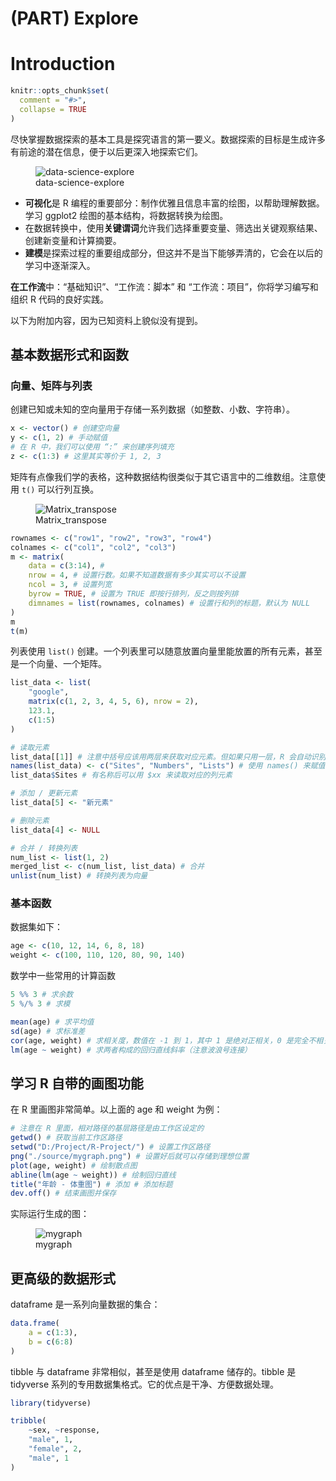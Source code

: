 # (PART) Explore {-}

# Introduction {#explore-intro}

```R
knitr::opts_chunk$set(
  comment = "#>",
  collapse = TRUE
)
```

尽快掌握数据探索的基本工具是探究语言的第一要义。数据探索的目标是生成许多有前途的潜在信息，便于以后更深入地探索它们。

![data-science-explore](https://d33wubrfki0l68.cloudfront.net/795c039ba2520455d833b4034befc8cf360a70ba/558a5/diagrams/data-science-explore.png)

- **可视化**是 R 编程的重要部分：制作优雅且信息丰富的绘图，以帮助理解数据。学习 ggplot2 绘图的基本结构，将数据转换为绘图。
- 在数据转换中，使用**关键谓词**允许我们选择重要变量、筛选出关键观察结果、创建新变量和计算摘要。
- **建模**是探索过程的重要组成部分，但这并不是当下能够弄清的，它会在以后的学习中逐渐深入。

**在工作流**中：“基础知识”、“工作流：脚本” 和 “工作流：项目”，你将学习编写和组织 R 代码的良好实践。

以下为附加内容，因为已知资料上貌似没有提到。

## 基本数据形式和函数

### 向量、矩阵与列表

创建已知或未知的空向量用于存储一系列数据（如整数、小数、字符串）。

```R
x <- vector() # 创建空向量
y <- c(1, 2) # 手动赋值
# 在 R 中，我们可以使用 “:” 来创建序列填充
z <- c(1:3) # 这里其实等价于 1, 2, 3
```

矩阵有点像我们学的表格，这种数据结构很类似于其它语言中的二维数组。注意使用 `t()` 可以行列互换。

![Matrix_transpose](https://www.runoob.com/wp-content/uploads/2020/07/Matrix_transpose.gif)

```R
rownames <- c("row1", "row2", "row3", "row4")
colnames <- c("col1", "col2", "col3")
m <- matrix(
    data = c(3:14), #
    nrow = 4, # 设置行数。如果不知道数据有多少其实可以不设置
    ncol = 3, # 设置列宽
    byrow = TRUE, # 设置为 TRUE 即按行排列，反之则按列排
    dimnames = list(rownames, colnames) # 设置行和列的标题，默认为 NULL
)
m
t(m)
```

列表使用 `list()` 创建。一个列表里可以随意放置向量里能放置的所有元素，甚至是一个向量、一个矩阵。

```R
list_data <- list(
    "google",
    matrix(c(1, 2, 3, 4, 5, 6), nrow = 2),
    123.1,
    c(1:5)
)

# 读取元素
list_data[[1]] # 注意中括号应该用两层来获取对应元素。但如果只用一层，R 会自动识别并修正
names(list_data) <- c("Sites", "Numbers", "Lists") # 使用 names() 来赋值名称
list_data$Sites # 有名称后可以用 $xx 来读取对应的列元素

# 添加 / 更新元素
list_data[5] <- "新元素"

# 删除元素
list_data[4] <- NULL

# 合并 / 转换列表
num_list <- list(1, 2)
merged_list <- c(num_list, list_data) # 合并
unlist(num_list) # 转换列表为向量
```

### 基本函数

数据集如下：

```R
age <- c(10, 12, 14, 6, 8, 18)
weight <- c(100, 110, 120, 80, 90, 140)
```

数学中一些常用的计算函数

```R
5 %% 3 # 求余数
5 %/% 3 # 求模

mean(age) # 求平均值
sd(age) # 求标准差
cor(age, weight) # 求相关度，数值在 -1 到 1，其中 1 是绝对正相关，0 是完全不相关，-1 是绝对负相关
lm(age ~ weight) # 求两者构成的回归直线斜率（注意波浪号连接）
```

## 学习 R 自带的画图功能

在 R 里画图非常简单。以上面的 age 和 weight 为例：

```R
# 注意在 R 里面，相对路径的基层路径是由工作区设定的
getwd() # 获取当前工作区路径
setwd("D:/Project/R-Project/") # 设置工作区路径
png("./source/mygraph.png") # 设置好后就可以存储到理想位置
plot(age, weight) # 绘制散点图
abline(lm(age ~ weight)) # 绘制回归直线
title("年龄 - 体重图") # 添加 # 添加标题
dev.off() # 结束画图并保存
```

实际运行生成的图：

![mygraph](./source/mygraph.png)

## 更高级的数据形式

dataframe 是一系列向量数据的集合：

```R
data.frame(
    a = c(1:3),
    b = c(6:8)
)
```

tibble 与 dataframe 非常相似，甚至是使用 dataframe 储存的。tibble 是 tidyverse 系列的专用数据集格式。它的优点是干净、方便数据处理。

```R
library(tidyverse)

tribble(
    ~sex, ~response,
    "male", 1,
    "female", 2,
    "male", 1
)
```